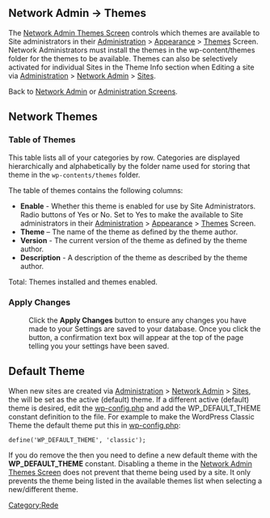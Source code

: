 {{Languages|
{{en|Network Admin Themes Screen}}
{{ja|Super Admin Themes SubPanel}}
{{pt-br|Administras Rede - Temas}}
}}
{{Traduz}}
==Network Admin &rarr; Themes==

The [[Network Admin Themes Screen]] controls which themes are available to Site administrators in their [[Administration Screens|Administration]] > [[Administration Screens#Appearance|Appearance]] > [[Appearance Themes Screen|Themes]] Screen.  Network Administrators must install the themes in the wp-content/themes folder for the themes to be available.  Themes can also be selectively activated for individual Sites in the Theme Info section when Editing a site via [[Network Admin|Administration]] > [[Network Admin#Sites|Network Admin]] > [[Network Admin Sites Screen|Sites]].

{{Imagens||[[Image:painel-rede-temas.png|750px]]|Painel de Temas na Rede}}


Back to [[Network Admin]] or [[Administration Screens]].

==Network Themes==

===Table of Themes===
This table lists all of your categories by row.  Categories are displayed hierarchically and alphabetically by the folder name used for storing that theme in the <tt>wp-contents/themes</tt> folder.  

The table of themes contains the following columns:

*'''Enable''' - Whether this theme is enabled for use by Site Administrators.  Radio buttons of Yes or No.  Set to Yes to make the available to Site administrators in their [[Administration Screens|Administration]] > [[Administration Screens#Appearance|Appearance]] > [[Appearance Themes Screen|Themes]] Screen.
*'''Theme''' – The name of the theme as defined by the theme author.
*'''Version''' - The current version of the theme as defined by the theme author.
*'''Description''' - A description of the theme as described by the theme author.

;Total:  Themes installed and themes enabled.

===Apply Changes===
:Click the '''Apply Changes''' button to ensure any changes you have made to your Settings are saved to your database.  Once you click the button, a confirmation text box will appear at the top of the page telling you your settings have been saved.

==Default Theme==

When new sites are created via [[Network Admin|Administration]] > [[Network Admin#Sites|Network Admin]] > [[Network Admin Sites Screen|Sites]], the {{DefaultTheme}} will be set as the active (default) theme.  If a different active (default) theme is desired, edit the [[Editing wp-config.php|wp-config.php]] and add the WP_DEFAULT_THEME constant definition to the file.  For example to make the WordPress Classic Theme the default theme put this in [[Editing wp-config.php|wp-config.php]]:

 define('WP_DEFAULT_THEME', 'classic');

If you do remove the {{DefaultTheme}} then you need to define a new default theme with the '''WP_DEFAULT_THEME''' constant.   Disabling a theme in the [[Network Admin Themes Screen]] does not prevent that theme being used by a site. It only prevents the theme being listed in the available themes list when selecting a new/different theme.

{{Administration Screens Footer}}

{{Codex-pt}}
[[Category:Rede]]